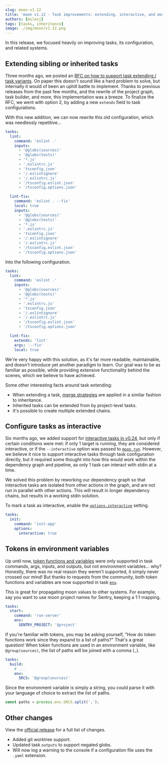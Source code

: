 ```yaml
---
slug: moon-v1.12
title: 'moon v1.12 - Task improvements: extending, interactive, and more'
authors: [milesj]
tags: [tasks, inheritance]
image: ./img/moon/v1.12.png
---
```


In this release, we focused heavily on improving tasks, its configuration, and related systems.

<!--truncate-->

## Extending sibling or inherited tasks

Three months ago, we posted an
[RFC on how to support task extending / task variants](https://github.com/moonrepo/moon/issues/849).
On paper this doesn't sound like a hard problem to solve, but internally it would of been an uphill
battle to implement. Thanks to previous releases from the past few months, and the rewrite of the
project graph, task builder, and more, this implementation was a breeze. To finalize the RFC, we
went with option 2, by adding a new `extends` field to task configurations.

With this new addition, we can now rewrite this old configuration, which was needlessly
repetitive...

```yaml title="moon.yml"
tasks:
  lint:
    command: 'eslint .'
    inputs:
      - '@globs(sources)'
      - '@globs(tests)'
      - '*.js'
      - '.eslintrc.js'
      - 'tsconfig.json'
      - '/.eslintignore'
      - '/.eslintrc.js'
      - '/tsconfig.eslint.json'
      - '/tsconfig.options.json'

  lint-fix:
    command: 'eslint . --fix'
    local: true
    inputs:
      - '@globs(sources)'
      - '@globs(tests)'
      - '*.js'
      - '.eslintrc.js'
      - 'tsconfig.json'
      - '/.eslintignore'
      - '/.eslintrc.js'
      - '/tsconfig.eslint.json'
      - '/tsconfig.options.json'
```

Into the following configuration.

```yaml title="moon.yml"
tasks:
  lint:
    command: 'eslint .'
    inputs:
      - '@globs(sources)'
      - '@globs(tests)'
      - '*.js'
      - '.eslintrc.js'
      - 'tsconfig.json'
      - '/.eslintignore'
      - '/.eslintrc.js'
      - '/tsconfig.eslint.json'
      - '/tsconfig.options.json'

  lint-fix:
    extends: 'lint'
    args: '--fix'
    local: true
```

We're very happy with this solution, as it's far more readable, maintainable, and doesn't introduce
yet another paradigm to learn. Our goal was to be as familiar as possible, while providing extensive
functionality behind the scenes, which we believe to have achieved.

Some other interesting facts around task extending:

- When extending a task, [merge strategies](/docs/concepts/task-inheritance#merge-strategies) are
  applied in a similar fashion to inheritance.
- Inherited tasks can be extended from by project-level tasks.
- It's possible to create multiple extended chains.

## Configure tasks as interactive

Six months ago, we added support for [interactive tasks in v0.24](./v0.24#interactive-tasks), but
only if certain conditions were met: if only 1 target is running, they are considered interactive,
or if the `--interactive` option was passed to [`moon run`](/docs/commands/run). However, we believe
it nice to support interactive tasks through task configuration directly, but it required some
thought into how this would work within the dependency graph and pipeline, as only 1 task can
interact with stdin at a time.

We solved this problem by reworking our dependency graph so that interactive tasks are isolated from
other actions in the graph, and are not run in parallel with other actions. This will result in
longer dependency chains, but results in a working stdin solution.

To mark a task as interactive, enable the [`options.interactive`](/docs/config/project#interactive)
setting.

```yaml title="moon.yml"
tasks:
  init:
    command: 'init-app'
    options:
      interactive: true
```

## Tokens in environment variables

Up until now, [token functions and variables](/docs/concepts/token) were only supported in task
commands, args, inputs, and outputs, but not environment variables... why? Honestly, there was no
real reason they weren't supported, it simply never crossed our mind! But thanks to requests from
the community, both token functions and variables are now supported in task
[`env`](/docs/config/project#env-1).

This is great for propagating moon values to other systems. For example, say you want to use moon
project names for Sentry, keeping a 1:1 mapping.

```yaml title="moon.yml"
tasks:
  start:
    command: 'run-server'
    env:
      SENTRY_PROJECT: '$project'
```

If you're familiar with tokens, you may be asking yourself, "How do token functions work since they
expand to a list of paths?" That's a great question! When token functions are used in an environment
variable, like `@group(sources)`, the list of paths will be joined with a comma (`,`).

```yaml title="moon.yml"
tasks:
  build:
    # ...
    env:
      SRCS: '@group(sources)'
```

Since the environment variable is simply a string, you could parse it with your language of choice
to extract the list of paths.

```js
const paths = process.env.SRCS.split(',');
```

## Other changes

View the [official release](https://github.com/moonrepo/moon/releases/tag/v1.12.0) for a full list
of changes.

- Added git worktree support.
- Updated task `outputs` to support negated globs.
- Will now log a warning to the console if a configuration file uses the `.yaml` extension.
